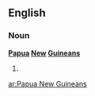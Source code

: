 ==English==

===Noun===
'''[[Papua]] [[New]] [[Guinean]]s'''

# {{plural of|[[Papua New Guinean]]}}

[[ar:Papua New Guineans]]